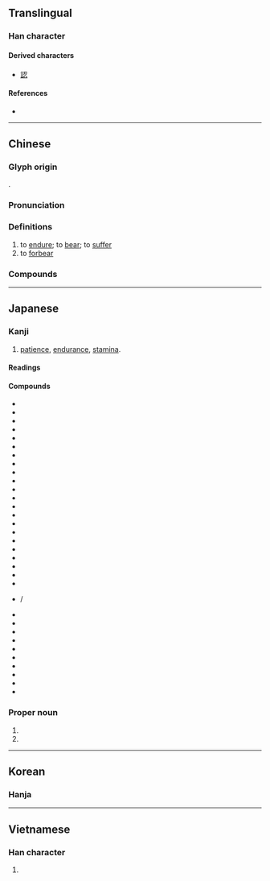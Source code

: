{{character info/new}}
==Translingual==

===Han character===
{{Han char|rn=61|rad=心|as=03|sn=7|four=17332|canj=SIP|ids=⿱刃心}}

====Derived characters====
* [[認]]

====References====
* {{Han ref|kx=0376.040|dkj=10312|dj=0702.120|hdz=42271.030|uh=5FCD|ud=24525|bh=A7D4|bd=42964}}

----

==Chinese==
{{zh-forms}}

===Glyph origin===
{{Han etym}}
{{Han compound|刃|t1=blade|心|t2=heart|ls=psc|c1=p|c2=s}}.

===Pronunciation===
{{zh-pron
|m=rěn
|ma=Zh-ren.ogg
|m-s=
|c=jan5,jan2
|c-t=
|g=
|h=pfs=ngiûn
|j=
|mb=něng
|md=
|mn=qz,tp,xm:lím/kh,zz:jím/lún
|mn_note=lím/jím - literary; lún - vernacular
|mn-t=lung2/rim2
|mn-t_note=lung2 - vernacular; rim2 - vernacular (俗)
|w=3nyin,3zen
|w_note=3nyin - colloquial; 3zen - literary
|x=
|mc=y
|oc=y
|cat=v
}}

===Definitions===
{{zh-hanzi}}

# to [[endure]]; to [[bear]]; to [[suffer]]
# to [[forbear]]
#: {{zh-x|忍 笑|to stifle a laugh}}
#: {{zh-x|忍 著[着]{zhe} 眼淚|to hold back tears}}

===Compounds===
{{zh-der|忍無可忍|不忍|不忍下手|不忍坐視|不忍心|不忍言|不忍釋手|動心忍性|包羞忍恥|吞聲忍氣|吞聲忍讓|含垢忍恥|含垢忍辱|含悲忍淚|含羞忍辱|堅忍|堅忍不拔|容忍|弘忍|強忍|忍不住|忍俊不禁|忍冬|忍受|忍垢|忍垢偷生|忍尤含詬|忍心|忍心害理|忍性|忍恥偷生|忍恥含垢|忍恥含羞|忍氣吞聲|忍痛|忍者|忍者龜|忍耐|忍術|忍讓|忍辱|忍辱偷生|忍辱含垢|忍辱含羞|忍辱求全|忍辱負重|忍飢挨餓|忍饑受渴|忍饑受餓|忮忍|愛不忍釋|慘不忍睹|慘不忍聞|於心不忍|於心何忍|殘忍|氣忍聲吞|濡忍|猜忍|痛不堪忍|百忍|目不忍睹|目不忍視|相忍為國|聲吞氣忍|能忍自安|落忍|隱忍|難以忍受}}

{{zh-cat|Elementary}}

----

==Japanese==

===Kanji===
{{ja-kanji|grade=c|rs=心03}}

# [[patience]], [[endurance]], [[stamina]].

====Readings====
{{ja-readings
|goon=にん
|kanon=じん
|kun=しの-ぶ, しの-ばせる
|nanori=おし, しの, しのぶ, たう, たふ
}}

====Compounds====
* {{ja-r|忍ばせる|しのばせる}}
* {{ja-r|忍ぶ|しのぶ}}
* {{ja-r|忍び逢い|しのびあい}}
* {{ja-r|忍び足|しのびあし}}
* {{ja-r|忍び入る|しのび.いる}}
* {{ja-r|忍び難い|しのびがたい}}
* {{ja-r|忍び込む|しのびこむ}}
* {{ja-r|忍び声|しのびごえ}}
* {{ja-r|忍び泣き|しのびなき}}
* {{ja-r|忍び泣く|しのびなく}}
* {{ja-r|忍び音|しのびね}}
* {{ja-r|忍びやか|しのびやか}}
* {{ja-r|忍び寄る|しのびよる}}
* {{ja-r|忍び笑い|しのびわらい}}
* {{ja-r|忍苦|にんく}}
* {{ja-r|忍者|にんじゃ}}
* {{ja-r|忍従|にんじゅう}}
* {{ja-r|忍術|にんじゅつ}}
* {{ja-r|忍耐|にんたい}}
* {{ja-r|忍耐強い|にんたいづよい}}
* {{ja-r|忍耐力|にんたいりょく}}
* {{ja-r|忍法|にんぽう}}
* {{ja-r|押忍|おす}}/{{ja-r|押忍|おっす}}
* {{ja-r|恋い忍ぶ|こいしのぶ}}
* {{ja-r|堪え忍ぶ|たえしのぶ}}
* {{ja-r|耐え忍ぶ|たえしのぶ}}
* {{ja-r|隠忍|いんにん}}
* {{ja-r|勘忍|かんにん}}
* {{ja-r|堪忍|かんにん}}
* {{ja-r|堪忍袋|かんにんぶくろ}}
* {{ja-r|堅忍|けんにん}}
* {{ja-r|堅忍不抜|けんにんふばつ}}
* {{ja-r|残忍|ざんにん}}

===Proper noun===
{{ja-pos|proper|しのぶ}}

# {{given name|unisex|lang=ja|sort=しのぶ}}
# {{surname|lang=ja|sort=しのぶ}}

----

==Korean==

===Hanja===
{{ko-hanja|hangeul=인|eumhun=참다|rv=in|mr=in|y=in}}

----

==Vietnamese==

===Han character===
{{vi-hantu|[[nhẫn]], [[nhịn]], [[những]], [[nhẩn]], [[nhẵn]]|rs=心03}}

# {{defn|lang=vi|sort=心03}}